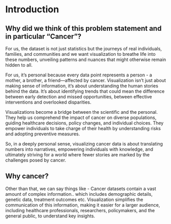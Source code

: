 # Introduction

## Why did we think of this problem statement and in particular "Cancer"?

For us, the dataset is not just statistics but the journeys of real individuals, families, and communities and we want visualization to breathe life into these numbers, unveiling patterns and nuances that might otherwise remain hidden to all.

For us, it's personal because every data point represents a person - a mother, a brother, a friend---affected by cancer. Visualization isn't just about making sense of information, it's about understanding the human stories behind the data. It's about identifying trends that could mean the difference between early detection and missed opportunities, between effective interventions and overlooked disparities.

Visualizations become a bridge between the scientific and the personal. They help us comprehend the impact of cancer on diverse populations, guiding healthcare decisions, policy changes, and individual choices. They empower individuals to take charge of their health by understanding risks and adopting preventive measures.

So, in a deeply personal sense, visualizing cancer data is about translating numbers into narratives, empowering individuals with knowledge, and ultimately striving for a world where fewer stories are marked by the challenges posed by cancer.

## Why cancer?

Other than that, we can say things like - Cancer datasets contain a vast amount of complex information.. which includes demographic details, genetic data, treatment outcomes etc. Visualization simplifies the communication of this information, making it easier for a larger audience, including healthcare professionals, researchers, policymakers, and the general public, to understand key insights.
